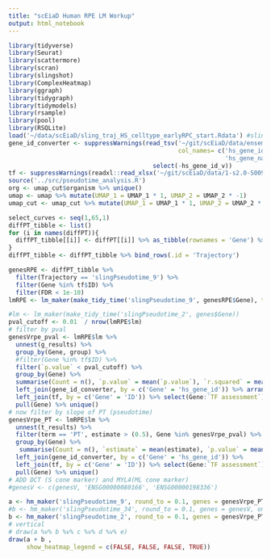 ```yaml
---
title: "scEiaD Human RPE LM Workup"
output: html_notebook
---
```


```r
library(tidyverse)
library(Seurat)
library(scattermore)
library(scran)
library(slingshot)
library(ComplexHeatmap)
library(ggraph)
library(tidygraph)
library(tidymodels)
library(rsample)
library(pool)
library(RSQLite)
load('~/data/scEiaD/sling_traj_HS_celltype_earlyRPC_start.Rdata') #sling and diffPT in one
gene_id_converter <- suppressWarnings(read_tsv('~/git/scEiaD/data/ensembl_biomart_human2mouse_macaque.tsv', skip = 1,
                                               col_names= c('hs_gene_id','hs_gene_id_v', 'mm_gene_id', 'mf_gene_id',
                                                            'hs_gene_name', 'mf_gene_name', 'mm_gene_name')) %>%
                                        select(-hs_gene_id_v))
tf <- suppressWarnings(readxl::read_xlsx('~/git/scEiaD/data/1-s2.0-S0092867418301065-mmc2.xlsx', skip = 1, sheet = 'Table S1. Related to Figure 1B'))
source('../src/pseudotime_analysis.R')
org <- umap_cut$organism %>% unique()
umap <- umap %>% mutate(UMAP_1 = UMAP_1 * 1, UMAP_2 = UMAP_2 * -1)
umap_cut <- umap_cut %>% mutate(UMAP_1 = UMAP_1 * 1, UMAP_2 = UMAP_2 * -1)

select_curves <- seq(1,65,1)
diffPT_tibble <- list()
for (i in names(diffPT)){
  diffPT_tibble[[i]] <- diffPT[[i]] %>% as_tibble(rownames = 'Gene') %>% select(Gene:FDR)
}
diffPT_tibble <- diffPT_tibble %>% bind_rows(.id = 'Trajectory')
```


```r
genesRPE <- diffPT_tibble %>% 
  filter(Trajectory == 'slingPseudotime_9') %>% 
  filter(Gene %in% tf$ID) %>% 
  filter(FDR < 1e-10)
lmRPE <- lm_maker(make_tidy_time('slingPseudotime_9', genesRPE$Gene), test = 'study_covariate')

#lm <- lm_maker(make_tidy_time('slingPseudotime_2', genes$Gene))
pval_cutoff <- 0.01  / nrow(lmRPE$lm)
# filter by pval
genesVrpe_pval <- lmRPE$lm %>% 
  unnest(g_results) %>% 
  group_by(Gene, group) %>% 
  #filter(Gene %in% tf$ID) %>% 
  filter(`p.value` < pval_cutoff) %>% 
  group_by(Gene) %>% 
  summarise(Count = n(), `p.value` = mean(`p.value`), `r.squared` = mean(`r.squared`)) %>% 
  left_join(gene_id_converter, by = c('Gene' = 'hs_gene_id')) %>% arrange(`p.value`) %>% 
  left_join(tf, by = c('Gene' = 'ID')) %>% select(Gene:`TF assessment`) %>% 
  pull(Gene) %>% unique()
# now filter by slope of PT (pseudotime)
genesVrpe_PT <- lmRPE$lm %>% 
  unnest(t_results) %>% 
  filter(term == 'PT', estimate > (0.5), Gene %in% genesVrpe_pval) %>%  
  group_by(Gene) %>% 
   summarise(Count = n(), `estimate` = mean(estimate), `p.value` = mean(`p.value`)) %>% 
  left_join(gene_id_converter, by = c('Gene' = 'hs_gene_id')) %>% 
  left_join(tf, by = c('Gene' = 'ID')) %>% select(Gene:`TF assessment`) %>% 
  pull(Gene) %>% unique()
# ADD DCT (S cone marker) and MYL4(ML cone marker)
#genesV <- c(genesV, 'ENSG00000080166', 'ENSG00000198336')

a <- hm_maker('slingPseudotime_9', round_to = 0.1, genes = genesVrpe_PT, onlyShowTF = TRUE,  column_title = 'Curve 9 (RPE)')
#b <- hm_maker('slingPseudotime_34', round_to = 0.1, genes = genesV, onlyShowTF = TRUE, max_pseudotime = 15, column_title = 'Curve 34 (ML Cones)')
b <- hm_maker('slingPseudotime_2', round_to = 0.1, genes = genesVrpe_PT, onlyShowTF = TRUE,  column_title = 'Curve 2 (Rods)')
# vertical
# draw(a %v% b %v% c %v% d %v% e)
draw(a + b ,  
     show_heatmap_legend = c(FALSE, FALSE, FALSE, TRUE))
```